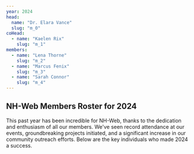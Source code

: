 ```yaml
---
year: 2024
head:
  name: "Dr. Elara Vance"
  slug: "m_0"
coHead:
  - name: "Kaelen Rix"
    slug: "m_1"
members:
  - name: "Lena Thorne"
    slug: "m_2"
  - name: "Marcus Fenix"
    slug: "m_3"
  - name: "Sarah Connor"
    slug: "m_4"
---
```


## NH-Web Members Roster for 2024

This past year has been incredible for NH-Web, thanks to the dedication and enthusiasm of all our members. We've seen record attendance at our events, groundbreaking projects initiated, and a significant increase in our community outreach efforts. Below are the key individuals who made 2024 a success.